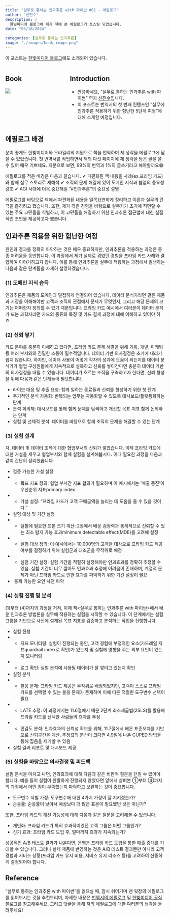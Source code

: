 ```yaml
---
title: "실무로 통하는 인과추론 with 파이썬 #01 - 에필로그"
author: "신진수"
description: |
  한빛미디어 블로그에 제가 책에 쓴 에필로그가 포스팅 되었습니다.
date: "03/18/2024"

categories: [실무로 통하는 인과추론]
image: "./images/book_image.png"
---
```


이 포스트는 [한빛미디어 블로그](https://www.hanbit.co.kr/channel/category/category_view.html?cms_code=CMS8017671681)에도 소개되어 있습니다.

::: columns
::: {.column width="30%"}
## Book
[![](https://image.yes24.com/goods/125196916/XL)](https://www.yes24.com/Product/Goods/125196916)
:::

:::{.column width="5%"}
:::

::: {.column width="65%"}
## Introduction
- 안녕하세요, "실무로 통하는 인과추론 with 파이썬" 역자 [신진수](https://www.linkedin.com/in/jinsoo-shin-436060162/)입니다.
- 이 포스트는 번역서의 첫 번째 컨텐츠인 "실무에 인과추론 적용하기 위한 험난한 5단계 여정"에 대해 소개할 예정입니다.
:::
:::


## 에필로그 배경
운이 좋게도 한빛미디어와 오라일리의 지원으로 책을 번역하며 제 생각을 에필로그에 담을 수 있었습니다. 첫 번역서를 작업하면서 책의 다섯 페이지에 제 생각을 담은 글을 쓸 수 있어 매우 기쁘네요. 지분으로 보면, 99%의 번역과 1%의 글쓰기라고 해야할까요😁

에필로그를 적은 배경은 다음과 같습니다.
✔ 파편화된 책 내용을 사례(ex.프라임 카드)와 함께 실무 스토리로 재해석
✔ 조직의 문제 해결에 있어 도메인 지식과 협업의 중요성 강조
✔ AGI 시대에 더욱 중요해질 "#인과추론"의 중요성 설명

에필로그를 바탕으로 책에서 파편화된 내용을 일목요연하게 정리하고 이론과 실무의 간극을 좁히려고 했습니다. 또한, 제가 겪은 경험을 바탕으로 실무자가 초기에 직면할 수 있는 주요 고민들을 식별하고, 이 고민들을 해결하기 위한 인과추론 접근법에 대한 실질적인 조언을 제공하고자 했습니다.


## 인과추론 적용을 위한 험난한 여정
원인과 결과를 정확히 파악하는 것은 매우 중요하지만, 인과추론을 적용하는 과정은 종종 어려움을 동반합니다. 이 과정에서 제가 실제로 겪었던 경험을 프라임 카드 사례와 결합하여 이야기하고자 합니다. 이를 통해 인과추론을 실무에 적용하는 과정에서 발생하는 다음과 같은 단계들을 자세히 설명하겠습니다.


### (1) 도메인 지식 습득
인과추론은 제품의 도메인과 밀접하게 연결되어 있습니다. 데이터 분석가라면 맡은 제품과 시장을 이해해야만 고객과 조직의 관점에서 문제가 무엇인지, 그리고 해당 문제의 크기는 어떠한지 정의할 수 있기 때문입니다. 프라임 카드 예시에서 여러분이 데이터 분석가 또는 과학자라면 카드의 종류와 특징 및 카드 결제 과정에 대해 이해하고 있어야 하죠.


### (2) 신뢰 쌓기
카드 분야를 충분히 이해하고 있다면, 프라임 카드 문제 해결을 위해 기획, 개발, 마케팅 등 여러 부서와의 긴밀한 소통이 필수적입니다. 데이터 기반 의사결정은 초기에 내리기 쉽지 않습니다. 하지만, 데이터 사용이 어떻게 각자의 성과에 도움이 되는지를 데이터 분석가가 협업 구성원들에게 지속적으로 설득하고 신뢰를 쌓아간다면 충분히 데이터 기반의 의사결정을 내릴 수 있습니다. 데이터가 흐르는 조직을 구축하고자 한다면, 신뢰 형성을 위해 다음과 같은 단계들이 필요합니다.

- 라이브 대응 및 추출 요청: 함께 일하는 동료들과 신뢰를 형성하기 위한 첫 단계
- 주기적인 분석 자동화: 반복되는 업무는 자동화할 수 있도록 대시보드/플랫폼화하는 단계
- 분석 회의체: 대시보드를 통해 함께 문제를 탐색하고 개선할 목표 지표 함께 논의하는 단계
- 실험 및 선제적 분석: 데이터를 바탕으로 함께 조직의 문제를 해결할 수 있는 단계


### (3) 실험 설계
자, 데이터 및 데이터 조직에 대한 협업부서의 신뢰가 쌓였습니다. 이제 프라임 카드에 대한 가설을 세우고 협업부서와 함께 실험을 설계해봅시다. 이때 필요한 과정을 다음과 같이 간단히 정리했습니다.

- 검증 가능한 가설 설정
- - 목표 지표 정의: 협업 부서간 지표 합의가 필요하며 이 예시에서는 ‘매출 증진’이 우선순위 지표primary index
- - 가설 설정: “프라임 카드가 고객 구매금액을 늘리는 데 도움을 줄 수 있을 것이다.”

- 실험 대상 및 기간 설정
- - 실험에 필요한 표본 크기 계산: 2장에서 배운 검정력과 통계적으로 신뢰할 수 있는 최소 탐지 가능 효과minimum detectable effect(MDE)를 고려해 설정
- - 실험 대상 정의: 이 예시에서는 10,000명의 고객을 대상으로 프라임 카드 제공 여부를 결정하기 위해 실험군과 대조군을 무작위로 배정
- - 실험 기간 설정: 실험 기간을 적절히 설정해야만 인과효과를 정확히 추정할 수 있음. 실험 기간이 너무 짧아도 인과효과 추정에 어려움이 존재하며, 계절적 문제가 아닌 프라임 카드로 인한 효과를 파악하기 위한 기간 설정이 필요

-  통제 가능한 요인 사전 파악


### (4) 실험 진행 및 분석
(1)부터 (4)까지의 과정을 거쳐, 이제 책<실무로 통하는 인과추론 with 파이썬>에서 배운 인과추론 방법론을 실무에 적용하는 실험을 시작할 수 있습니다. 이 단계에서는 실험 그룹을 기반으로 사전에 설계된 목표 지표를 검증하고 분석하는 작업을 진행합니다.

- 실험 진행
- - 지표 모니터링: 실험이 진행되는 동안, 고객 경험에 부정적인 요소(가드레일 지표guardrail index로 확인)가 있는지 및 실험에 영향을 주는 외부 요인이 있는지 모니터링
- - 로그 확인: 실험 분석에 사용될 데이터가 잘 쌓이고 있는지 확인

- 실험 분석
- - 불응 문제: 프라임 카드 제공은 무작위로 배정되었지만, 고객이 스스로 프라임 카드를 선택할 수 있는 불응 문제가 존재하며 이에 따른 적절한 도구변수 선택이 필요
- - LATE 추정: 이 과정에서는 11.6절에서 배운 2단계 최소제곱법(2SLS)를 활용해 프라임 카드를 선택한 사람들의 효과를 추정
- - 민감도 분석: 인과효과의 신뢰성 확보를 위해, 11.7절에서 배운 표준오차를 기반으로 신뢰구간을 계산. 추정값의 분산이 크다면 4.9절에 나온 CUPED 방법을 통해 잡음을 제거할 수 있음

- 실험 결과 리포트 및 대시보드 제공


### (5) 실험을 바탕으로 의사결정 및 피드백
실험 분석을 마치고 나면, 인과효과에 대해 다음과 같은 비판적 질문을 던질 수 있어야 합니다. 예를 들어 실험이 원활하게 진행되지 않았다면 앞에서 살펴본 ①부터 ④까지의 과정에서 어떤 점이 부족했는지 파악하고 보완하는 것이 중요합니다.

- 도구변수 식별 가정: 도구변수에 대한 4가지 가정이 잘 지켜졌는가?
- 순응률: 순응률이 낮아서 예상보다 더 많은 표본이 필요했던 것은 아닌가?

또한, 프라임 카드의 개선 가능성에 대해 다음과 같은 질문을 고려해볼 수 있습니다.

- 개인화: 프라임 카드가 특히 효과적이었던 고객 그룹은 어떤 그룹인가?
- 신기 효과: 프라임 카드 도입 후, 얼마까지 효과가 지속되는가?

성공적인 A/B 테스트 결과가 나온다면, 은행은 프라임 카드 도입을 통한 매출 증대를 기대할 수 있습니다. 그러나 실제 제품에 반영하는 것은 A/B 테스트 결과뿐만 아니라 고객 경험과 서비스 상황(프라임 카드 유지 비용, 서비스 유지 리소스 등)을 고려하여 신중하게 결정되어야 합니다.


## Reference
"실무로 통하는 인과추론 with 파이썬"을 읽으실 때, 잠시 쉬어가며 맨 뒷장의 에필로그를 읽어보시는 것을 추천드리며, 자세한 내용은 [번역서의 에필로그](https://product.kyobobook.co.kr/detail/S000212577153) 및 [한빛미디어 공식 블로그](https://www.hanbit.co.kr/channel/category/category_view.html?cms_code=CMS8017671681)를 참고해주세요. 그리고 댓글을 통해 저의 에필로그에 대한 여러분의 생각을 들려주세요!